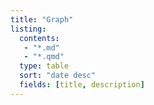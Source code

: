 ```yaml
---
title: "Graph"
listing:
  contents: 
   - "*.md"
   - "*.qmd"
  type: table
  sort: "date desc"
  fields: [title, description]
---
```


